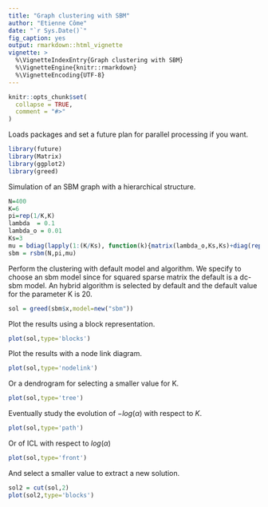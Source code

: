 ```yaml
---
title: "Graph clustering with SBM"
author: "Etienne Côme"
date: "`r Sys.Date()`"
fig_caption: yes
output: rmarkdown::html_vignette
vignette: >
  %\VignetteIndexEntry{Graph clustering with SBM}
  %\VignetteEngine{knitr::rmarkdown}
  %\VignetteEncoding{UTF-8}
---
```


```r
knitr::opts_chunk$set(
  collapse = TRUE,
  comment = "#>"
)
```


Loads packages and set a future plan for parallel processing if you want.
```r
library(future)
library(Matrix)
library(ggplot2)
library(greed)
```

Simulation of an SBM graph with a hierarchical structure.
```r
N=400
K=6
pi=rep(1/K,K)
lambda  = 0.1
lambda_o = 0.01
Ks=3
mu = bdiag(lapply(1:(K/Ks), function(k){matrix(lambda_o,Ks,Ks)+diag(rep(lambda,Ks))}))+0.001
sbm = rsbm(N,pi,mu)
```

Perform the clustering with default model and algorithm. We specify to choose an sbm model since for squared sparse matrix the default is a dc-sbm model. An hybrid  algorithm is selected by default and the default value for the parameter K is 20.

```r
sol = greed(sbm$x,model=new("sbm"))
```
Plot the results using a block representation.

```r
plot(sol,type='blocks')
```



Plot the results with a node link diagram.
```r
plot(sol,type='nodelink')
```

Or a dendrogram for selecting a smaller value for K.
```r
plot(sol,type='tree')
```

Eventually study the evolution of $-log(\alpha)$ with respect to $K$.
```r
plot(sol,type='path')
```

Or of ICL with respect to $log(\alpha)$
```r
plot(sol,type='front')
```

And select a smaller value to extract a new solution.
```r
sol2 = cut(sol,2)
plot(sol2,type='blocks')
```